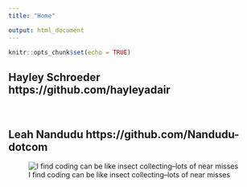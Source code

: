```yaml
---
title: "Home"

output: html_document
---
```


```r
knitr::opts_chunk$set(echo = TRUE)
```


## Hayley Schroeder https://github.com/hayleyadair
<br>

## Leah Nandudu https://github.com/Nandudu-dotcom

![I find coding can be like insect collecting--lots of near misses](whiteBugCollectorforHayley (1).png)



